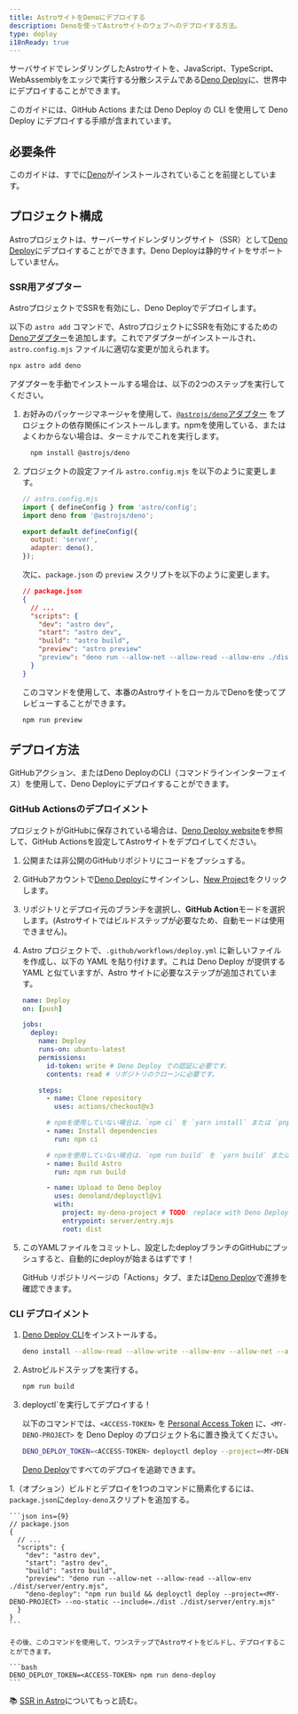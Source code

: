 ```yaml
---
title: AstroサイトをDenoにデプロイする
description: Denoを使ってAstroサイトのウェブへのデプロイする方法。
type: deploy
i18nReady: true
---
```


サーバサイドでレンダリングしたAstroサイトを、JavaScript、TypeScript、WebAssemblyをエッジで実行する分散システムである[Deno Deploy](https://deno.com/deploy)に、世界中にデプロイすることができます。

このガイドには、GitHub Actions または Deno Deploy の CLI を使用して Deno Deploy にデプロイする手順が含まれています。

## 必要条件

このガイドは、すでに[Deno](https://deno.land/)がインストールされていることを前提としています。

## プロジェクト構成

Astroプロジェクトは、サーバーサイドレンダリングサイト（SSR）として[Deno Deploy](https://deno.com/deploy)にデプロイすることができます。Deno Deployは静的サイトをサポートしていません。

### SSR用アダプター

AstroプロジェクトでSSRを有効にし、Deno Deployでデプロイします。

以下の `astro add` コマンドで、AstroプロジェクトにSSRを有効にするための[Denoアダプター][Denoアダプター]を追加します。これでアダプターがインストールされ、`astro.config.mjs` ファイルに適切な変更が加えられます。

```bash
npx astro add deno
```

アダプターを手動でインストールする場合は、以下の2つのステップを実行してください。

1. お好みのパッケージマネージャを使用して、[`@astrojs/deno`アダプター][Denoアダプター] をプロジェクトの依存関係にインストールします。npmを使用している、またはよくわからない場合は、ターミナルでこれを実行します。

    ```bash
      npm install @astrojs/deno
    ```

1. プロジェクトの設定ファイル `astro.config.mjs` を以下のように変更します。

    ```js ins={3,6-7}
    // astro.config.mjs
    import { defineConfig } from 'astro/config';
    import deno from '@astrojs/deno';

    export default defineConfig({
      output: 'server',
      adapter: deno(),
    });
    ```

    次に、`package.json` の `preview` スクリプトを以下のように変更します。

    ```json del={8} ins={9}
    // package.json
    {
      // ...
      "scripts": {
        "dev": "astro dev",
        "start": "astro dev",
        "build": "astro build",
        "preview": "astro preview"
        "preview": "deno run --allow-net --allow-read --allow-env ./dist/server/entry.mjs"
      }
    }
    ```

    このコマンドを使用して、本番のAstroサイトをローカルでDenoを使ってプレビューすることができます。

    ```bash
    npm run preview
    ```

## デプロイ方法

GitHubアクション、またはDeno DeployのCLI（コマンドラインインターフェイス）を使用して、Deno Deployにデプロイすることができます。

### GitHub Actionsのデプロイメント

プロジェクトがGitHubに保存されている場合は、[Deno Deploy website](https://dash.deno.com/)を参照して、GitHub Actionsを設定してAstroサイトをデプロイしてください。

1. 公開または非公開のGitHubリポジトリにコードをプッシュする。

1. GitHubアカウントで[Deno Deploy](https://dash.deno.com/)にサインインし、[New Project](https://dash.deno.com)をクリックします。

1. リポジトリとデプロイ元のブランチを選択し、**GitHub Action**モードを選択します。(Astroサイトではビルドステップが必要なため、自動モードは使用できません)。

1. Astro プロジェクトで、`.github/workflows/deploy.yml` に新しいファイルを作成し、以下の YAML を貼り付けます。これは Deno Deploy が提供する YAML と似ていますが、Astro サイトに必要なステップが追加されています。

    ```yaml
    name: Deploy
    on: [push]

    jobs:
      deploy:
        name: Deploy
        runs-on: ubuntu-latest
        permissions:
          id-token: write # Deno Deploy での認証に必要です。
          contents: read # リポジトリのクローンに必要です。

        steps:
          - name: Clone repository
            uses: actions/checkout@v3

          # npmを使用していない場合は、`npm ci` を `yarn install` または `pnpm i` に変更してください。
          - name: Install dependencies
            run: npm ci

          # npmを使用していない場合は、`npm run build` を `yarn build` または `pnpm run build` に変更してください。
          - name: Build Astro
            run: npm run build

          - name: Upload to Deno Deploy
            uses: denoland/deployctl@v1
            with:
              project: my-deno-project # TODO: replace with Deno Deploy project name
              entrypoint: server/entry.mjs
              root: dist
    ```

1. このYAMLファイルをコミットし、設定したdeployブランチのGitHubにプッシュすると、自動的にdeployが始まるはずです！

   GitHub リポジトリページの「Actions」タブ、または[Deno Deploy](https://dash.deno.com)で進捗を確認できます。


### CLI デプロイメント

1. [Deno Deploy CLI](https://deno.com/deploy/docs/deployctl)をインストールする。

    ```bash
    deno install --allow-read --allow-write --allow-env --allow-net --allow-run --no-check -r -f https://deno.land/x/deploy/deployctl.ts
    ```

1. Astroビルドステップを実行する。

    ```bash
    npm run build
    ```

1. deployctl`を実行してデプロイする！

   以下のコマンドでは、`<ACCESS-TOKEN>` を [Personal Access Token](https://dash.deno.com/user/access-tokens) に、`<MY-DENO-PROJECT>` を Deno Deploy のプロジェクト名に置き換えてください。

    ```bash
    DENO_DEPLOY_TOKEN=<ACCESS-TOKEN> deployctl deploy --project=<MY-DENO-PROJECT> --no-static --include=./dist ./dist/server/entry.mjs
    ```

    [Deno Deploy](https://dash.deno.com)ですべてのデプロイを追跡できます。

1.（オプション）ビルドとデプロイを1つのコマンドに簡素化するには、`package.json`に`deploy-deno`スクリプトを追加する。

    ```json ins={9}
    // package.json
    {
      // ...
      "scripts": {
        "dev": "astro dev",
        "start": "astro dev",
        "build": "astro build",
        "preview": "deno run --allow-net --allow-read --allow-env ./dist/server/entry.mjs",
        "deno-deploy": "npm run build && deployctl deploy --project=<MY-DENO-PROJECT> --no-static --include=./dist ./dist/server/entry.mjs"
      }
    }
    ```

    その後、このコマンドを使用して、ワンステップでAstroサイトをビルドし、デプロイすることができます。

    ```bash
    DENO_DEPLOY_TOKEN=<ACCESS-TOKEN> npm run deno-deploy
    ```


📚 [SSR in Astro](/ja/guides/server-side-rendering/)についてもっと読む。

[Denoアダプター]: https://github.com/denoland/deno-astro-adapter
